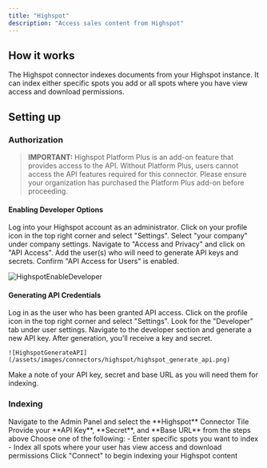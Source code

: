 ```yaml
---
title: "Highspot"
description: "Access sales content from Highspot"
---
```


## How it works

The Highspot connector indexes documents from your Highspot instance.
It can index either specific spots you add or all spots where you have view access and download permissions.

## Setting up

### Authorization

> **IMPORTANT:** Highspot Platform Plus is an add-on feature that provides access to the API. Without Platform Plus, users cannot access the API features required for this connector. Please ensure your organization has purchased the Platform Plus add-on before proceeding.

#### Enabling Developer Options

<Steps>
  <Step title="Open company settings">
    Log into your Highspot account as an administrator.
    Click on your profile icon in the top right corner and select "Settings".
    Select "your company" under company settings.
  </Step>

  <Step title="Enable API access">
    Navigate to "Access and Privacy" and click on "API Access". Add the user(s)
    who will need to generate API keys and secrets. Confirm "API Access for Users" is enabled.
  </Step>
</Steps>

![HighspotEnableDeveloper](/assets/images/connectors/highspot/highspot_enable_developer.png)

#### Generating API Credentials

<Steps>
  <Step title="Open Developer settings">
    Log in as the user who has been granted API access.
    Click on the profile icon in the top right corner and select "Settings".
    Look for the "Developer" tab under user settings.
  </Step>

  <Step title="Generate API key">
    Navigate to the developer section and generate a new API key. After generation, you'll receive a key and secret.

    ![HighspotGenerateAPI](/assets/images/connectors/highspot/highspot_generate_api.png)
  </Step>

  <Step title="Record credentials">
    Make a note of your API key, secret and base URL as you will need them for indexing.
  </Step>
</Steps>

### Indexing

<Steps>
  <Step title="Open Highspot connector">
    Navigate to the Admin Panel and select the **Highspot** Connector Tile
  </Step>

  <Step title="Enter credentials">
    Provide your **API Key**, **Secret**, and **Base URL** from the steps above
  </Step>

  <Step title="Choose indexing options">
    Choose one of the following:
    - Enter specific spots you want to index
    - Index all spots where your user has view access and download permissions
  </Step>

  <Step title="Start indexing">
    Click "Connect" to begin indexing your Highspot content
  </Step>
</Steps>
